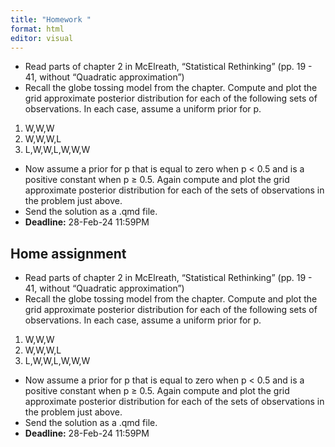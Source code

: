 ```yaml
---
title: "Homework "
format: html
editor: visual
---
```


-   Read parts of chapter 2 in McElreath, "Statistical Rethinking" (pp. 19 - 41, without "Quadratic approximation")
-   Recall the globe tossing model from the chapter. Compute and plot the grid approximate posterior distribution for each of the following sets of observations. In each case, assume a uniform prior for p.
1. W,W,W
2. W,W,W,L
3. L,W,W,L,W,W,W
- Now assume a prior for p that is equal to zero when p < 0.5 and is a positive constant when p ≥ 0.5. Again compute and plot the grid approximate posterior distribution for each of the sets of observations in the problem just above.
-   Send the solution as a .qmd file.
-   **Deadline:** 28-Feb-24 11:59PM



## Home assignment

-   Read parts of chapter 2 in McElreath, "Statistical Rethinking" (pp. 19 - 41, without "Quadratic approximation")
-   Recall the globe tossing model from the chapter. Compute and plot the grid approximate posterior distribution for each of the following sets of observations. In each case, assume a uniform prior for p.
1. W,W,W
2. W,W,W,L
3. L,W,W,L,W,W,W
- Now assume a prior for p that is equal to zero when p < 0.5 and is a positive constant when p ≥ 0.5. Again compute and plot the grid approximate posterior distribution for each of the sets of observations in the problem just above.
-   Send the solution as a .qmd file.
-   **Deadline:** 28-Feb-24 11:59PM



